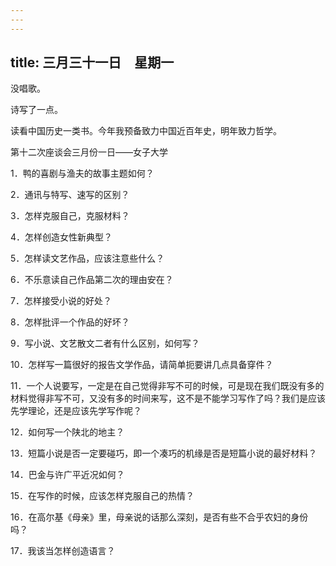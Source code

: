 ```yaml
---
---
---
```

title: 三月三十一日　星期一
---




没唱歌。

诗写了一点。

读看中国历史一类书。今年我预备致力中国近百年史，明年致力哲学。

第十二次座谈会三月份一日——女子大学



1．鸭的喜剧与渔夫的故事主题如何？

2．通讯与特写、速写的区别？

3．怎样克服自己，克服材料？

4．怎样创造女性新典型？

5．怎样读文艺作品，应该注意些什么？

6．不乐意读自己作品第二次的理由安在？

7．怎样接受小说的好处？

8．怎样批评一个作品的好坏？

9．写小说、文艺散文二者有什么区别，如何写？

10．怎样写一篇很好的报告文学作品，请简单扼要讲几点具备穿件？

11．一个人说要写，一定是在自己觉得非写不可的时候，可是现在我们既没有多的材料觉得非写不可，又没有多的时间来写，这不是不能学习写作了吗？我们是应该先学理论，还是应该先学写作呢？

12．如何写一个陕北的地主？

13．短篇小说是否一定要碰巧，即一个凑巧的机缘是否是短篇小说的最好材料？

14．巴金与许广平近况如何？

15．在写作的时候，应该怎样克服自己的热情？

16．在高尔基《母亲》里，母亲说的话那么深刻，是否有些不合乎农妇的身份吗？

17．我该当怎样创造语言？